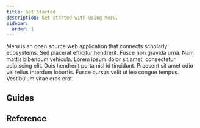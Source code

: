 ```yaml
---
title: Get Started
description: Get started with using Meru.
sidebar:
  order: 1
---
```



Meru is an open source web application that connects scholarly ecosystems. Sed placerat efficitur hendrerit. Fusce non gravida urna. Nam mattis bibendum vehicula. Lorem ipsum dolor sit amet, consectetur adipiscing elit. Duis hendrerit porta nisl id tincidunt. Praesent sit amet odio vel tellus interdum lobortis. Fusce cursus velit ut leo congue tempus. Vestibulum vitae eros erat.

## Guides

<CardGrid>
  <LinkCard title="Harvesting" href="/guides/harvesting" description="Lorem ipsum dolor sit amet, consectetur adipiscing elit." />
  <LinkCard title="Keycloak" href="/guides/keycloak" description="Aenean varius ligula in ipsum tempor ultrices sit amet eu metus." />
</CardGrid>

## Reference

<CardGrid>
  <LinkCard title="Example Reference" href="/reference/example" />
</CardGrid>
